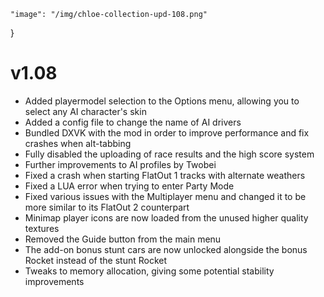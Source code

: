     "image": "/img/chloe-collection-upd-108.png"
}

# v1.08

- Added playermodel selection to the Options menu, allowing you to select any AI character's skin
- Added a config file to change the name of AI drivers
- Bundled DXVK with the mod in order to improve performance and fix crashes when alt-tabbing
- Fully disabled the uploading of race results and the high score system
- Further improvements to AI profiles by Twobei 
- Fixed a crash when starting FlatOut 1 tracks with alternate weathers
- Fixed a LUA error when trying to enter Party Mode
- Fixed various issues with the Multiplayer menu and changed it to be more similar to its FlatOut 2 counterpart
- Minimap player icons are now loaded from the unused higher quality textures
- Removed the Guide button from the main menu
- The add-on bonus stunt cars are now unlocked alongside the bonus Rocket instead of the stunt Rocket
- Tweaks to memory allocation, giving some potential stability improvements